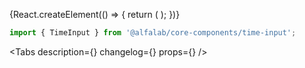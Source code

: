 


<Meta
    title='Компоненты/TimeInput'
    component={TimeInput}
/>

<!-- Canvas -->

<Story name='TimeInput'>
    {React.createElement(() => {
        return (
            <TimeInput
                block={boolean('block', false)}
                size={select('size', ['s', 'm', 'l'], 's')}
                error={text('error', '')}
                hint={text('hint', '')}
                label={text('label', '')}
                placeholder={text('placeholder', '')}
                clear={boolean('clear', false)}
            />
        );
    })}
</Story>

<!-- Docs -->

<ComponentHeader
    name='TimeInput'
    version={version}
    package='@alfalab/core-components/time-input'
    stage={2}
/>

```jsx
import { TimeInput } from '@alfalab/core-components/time-input';
```

<Tabs
    description={<Description />}
    changelog={<Changelog />}
    props={<Props of={TimeInput} />}
/>
